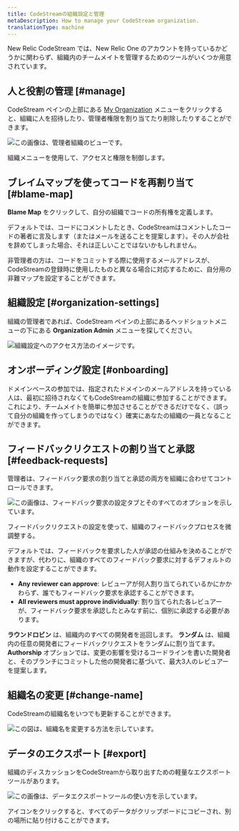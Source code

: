 ```yaml
---
title: CodeStreamの組織設定と管理
metaDescription: How to manage your CodeStream organization.
translationType: machine
---
```


New Relic CodeStream では、New Relic One のアカウントを持っているかどうかに関わらず、組織内のチームメイトを管理するためのツールがいくつか用意されています。

## 人と役割の管理 [#manage]

CodeStream ペインの上部にある [My Organization](/docs/codestream/how-use-codestream/my-organization) メニューをクリックすると、組織に人を招待したり、管理者権限を割り当てたり削除したりすることができます。

![この画像は、管理者組織のビューです。](/images/AdminRights2.png "管理者組織ビュー")

<figcaption>
  組織メニューを使用して、アクセスと権限を制御します。
</figcaption>

## ブレイムマップを使ってコードを再割り当て [#blame-map]

**Blame Map** をクリックして、自分の組織でコードの所有権を定義します。

デフォルトでは、コードにコメントしたとき、CodeStreamはコメントしたコードの著者に言及します（またはメールを送ることを提案します）。その人が会社を辞めてしまった場合、それは正しいことではないかもしれません。

非管理者の方は、コードをコミットする際に使用するメールアドレスが、CodeStreamの登録時に使用したものと異なる場合に対応するために、自分用の非難マップを設定することができます。

## 組織設定 [#organization-settings]

組織の管理者であれば、CodeStream ペインの上部にあるヘッドショットメニューの下にある **Organization Admin** メニューを探してください。

![組織設定へのアクセス方法のイメージです。](/images/OrganizationSettings.png "組織設定")

## オンボーディング設定 [#onboarding]

ドメインベースの参加では、指定されたドメインのメールアドレスを持っている人は、最初に招待されなくてもCodeStreamの組織に参加することができます。これにより、チームメイトを簡単に参加させることができるだけでなく、（誤って自分の組織を作ってしまうのではなく）確実にあなたの組織の一員となることができます。

## フィードバックリクエストの割り当てと承認 [#feedback-requests]

管理者は、フィードバック要求の割り当てと承認の両方を組織に合わせてコントロールできます。

![この画像は、フィードバック要求の設定タブとそのすべてのオプションを示しています。](/images/FRTeamSettings.png "フィードバックリクエストの設定") <figcaption>フィードバックリクエストの設定を使って、組織のフィードバックプロセスを微調整する。</figcaption>

デフォルトでは、フィードバックを要求した人が承認の仕組みを決めることができますが、代わりに、組織のすべてのフィードバック要求に対するデフォルトの動作を設定することができます。

* **Any reviewer can approve**: レビューアが何人割り当てられているかにかかわらず、誰でもフィードバック要求を承認することができます。
* **All reviewers must approve individually**: 割り当てられた各レビュアーが、フィードバック要求を承認したとみなす前に、個別に承認する必要があります。

**ラウンドロビン** は、組織内のすべての開発者を巡回します。 **ランダム** は、組織内の任意の開発者にフィードバックリクエストをランダムに割り当てます。 **Authorship** オプションでは、変更の影響を受けるコードラインを書いた開発者と、そのブランチにコミットした他の開発者に基づいて、最大3人のレビュアーを提案します。

## 組織名の変更 [#change-name]

CodeStreamの組織名をいつでも更新することができます。

![この図は、組織名を変更する方法を示しています。](/images/ChangeOrgName.png "変更名")

## データのエクスポート [#export]

組織のディスカッションをCodeStreamから取り出すための軽量なエクスポートツールがあります。

![この画像は、データエクスポートツールの使い方を示しています。](/images/DataExport.png "エクスポートデータ") <figcaption>アイコンをクリックすると、すべてのデータがクリップボードにコピーされ、別の場所に貼り付けることができます。</figcaption>